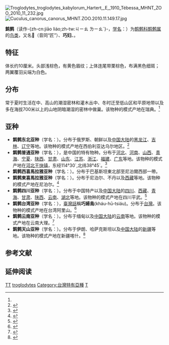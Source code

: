 {{speciesbox
| name = 鹪鹩
| status = LC
| status_system = IUCN3.1
| status_ref = <ref name=IUCN>{{IUCN|id=103883277 |title=''Troglodytes troglodytes'' |assessor=BirdLife International |assessor-link=BirdLife International |version=2018.2 |year=2016 |accessdate=1 October 2016}} 数据库資料包含說明此物種被編入無危級別的原因</ref>
| image = Eurasian Wren Pangolakha Wildlife Sanctuary East Sikkim India 20.10.2015.jpg
| image_caption = 東喜馬拉雅亞種，攝於[[印度|印度]][[東錫金縣|東錫金]]
| image2 = Eurasian wren (Troglodytes troglodytes), Forêt de Soignes, Brussels (34005176286).jpg
| image2_caption = [[指名亞種|指名亞種]]，攝於[[比利時|比利時]]中部
[[File:Eurasian_Wren_(Troglodytes_troglodytes)_(W1CDR0001461_BD5).ogg|thumb]]
[[File:Eurasian_Wren_(Troglodytes_troglodytes)_(W1CDR0001470_BD11).ogg|thumb]]]]
| genus = Troglodytes
| species = troglodytes
| authority = ([[卡尔·林奈|Linnaeus]], 1758)<ref name='id2955'>{{cite web| url =http://www.bioinfo.cn/db05/BjdwSpecies.php?action=view&id=2955| title =鹪鹩| work =《中国动物物种编目数据库》| publisher =中国科学院微生物研究所| author =中国科学院动物研究所| accessdate =2009-04-04| deadurl =yes| archiveurl =https://web.archive.org/web/20160305002308/http://www.bioinfo.cn/db05/BjdwSpecies.php?action=view&id=2955| archivedate =2016-03-05}}</ref>
| synonyms = *''Motacilla troglodytes'' {{small|Linnaeus, 1758}}
*''Nannus troglodytes'' {{small|(Linnaeus, 1758)}}
*''Troglodytes parvulus''<br />{{small|K.L. Koch}}<ref name=parvulus>{{cite web |url=https://www.nhm.ac.uk/our-science/data/uk-species/species/troglodytes_troglodytes.html |title=Troglodytes troglodytes (Linnaeus 1758) |publisher=[[Natural_History_Museum,_London|Natural History Museum]] |access-date=2019-08-07 |archive-date=2019-08-07 |archive-url=https://web.archive.org/web/20190807120513/https://www.nhm.ac.uk/our-science/data/uk-species/species/troglodytes_troglodytes.html |dead-url=no }}</ref>
| range_map = Troglodytes troglodytes-map.jpg
| range_map_caption = 
{{Leftlegend|#e3e055|夏季繁殖區}}
{{Leftlegend|#e4c84a|留鳥}}
{{Leftlegend|#ee8b54|冬季非繁殖區}}
}}
[[File:Troglodytes_troglodytes_kabylorum_Hartert,_E,_1910_Tébessa_MHNT_ZOO_2010_11_232.jpg|thumb]]
[[File:Cuculus_canorus_canorus_MHNT.ZOO.2010.11.149.17.jpg|thumb]]

'''鹪鹩'''（读作-{zh-cn:jiāo liáo;zh-tw:ㄐㄧㄠ ㄌㄧㄠˊ}-，[[学名|学名]]：{{lang|la|''Troglodytes troglodytes''}}）为[[鹪鹩科|鹪鹩科]][[鹪鹩属|鹪鹩属]]的[[鸟类|鸟类]]，又名'''𪀘'''（音同“匠”）、'''巧妇'''、{{citation needed|'''山蝈蝈'''}}。

== 特征 ==
体长约10厘米。头部浅棕色，有黄色眉纹；上体连尾带栗棕色，布满黑色细斑；两翼覆羽尖端为白色。

== 分布 ==
常于夏时生活在中、高山的潮湿密林和灌木丛中、冬时迁至低山区和平原地带以及多在海拔700米以上的山地阴暗潮湿的密林中做巢。该物种的模式产地在瑞典。<ref name='id2955'/>

== 亚种 ==
* '''鹪鹩东北亚种'''（学名：{{lang|la|''Troglodytes troglodytes dauricus''}}）。分布于俄罗斯、朝鲜以及[[中国大陆|中国大陆]]的[[黑龙江|黑龙江]]、[[吉林|吉林]]、[[辽宁|辽宁]]等地。该物种的模式产地在西伯利亚达乌尔地区。<ref name='id2956'>{{cite web| url =http://www.bioinfo.cn/db05/BjdwSpecies.php?action=view&id=2956| title =鹪鹩东北亚种| work =《中国动物物种编目数据库》| publisher =中国科学院微生物研究所| author =中国科学院动物研究所| access-date =2009-04-04| deadurl =yes| archive-url =https://web.archive.org/web/20160305051628/http://www.bioinfo.cn/db05/BjdwSpecies.php?action=view&id=2956| archive-date =2016-03-05}}</ref>
* '''鹪鹩普通亚种'''（学名：{{lang|la|''Troglodytes troglodytes idius''}}），是中国的特有物种。分布于[[河北|河北]]、[[河南|河南]]、[[山西|山西]]、[[青海|青海]]、[[宁夏|宁夏]]、[[陕西|陕西]]、[[甘肃|甘肃]]、[[山东|山东]]、[[江苏|江苏]]、[[浙江|浙江]]、[[福建|福建]]、[[广东|广东]]等地。该物种的模式产地在[[河北|河北]][[王快镇|王快镇]]，东经114°30`,北纬38°45`。<ref name='id2957'>{{cite web| url =http://www.bioinfo.cn/db05/BjdwSpecies.php?action=view&id=2957| title =鹪鹩普通亚种| work =《中国动物物种编目数据库》| publisher =中国科学院微生物研究所| author =中国科学院动物研究所| access-date =2009-04-04| deadurl =yes| archive-url =https://web.archive.org/web/20160305033030/http://www.bioinfo.cn/db05/BjdwSpecies.php?action=view&id=2957| archive-date =2016-03-05}}</ref>
* '''鹪鹩西喜馬拉雅亚种'''（学名：{{lang|la|''Troglodytes troglodytes neglectus''}}）。分布于巴基斯坦東北部至尼泊爾西部一帶。 
* '''鹪鹩東喜馬拉雅亚种'''（学名：{{lang|la|''Troglodytes troglodytes nipalensis''}}）。分布于尼泊尔、不丹以及[[西藏|西藏]]等地。该物种的模式产地在尼泊尔。<ref name='id2958'>{{cite web| url =http://www.bioinfo.cn/db05/BjdwSpecies.php?action=view&id=2958| title =鹪鹩西藏亚种| work =《中国动物物种编目数据库》| publisher =中国科学院微生物研究所| author =中国科学院动物研究所| access-date =2009-04-04| deadurl =yes| archive-url =https://web.archive.org/web/20160305033619/http://www.bioinfo.cn/db05/BjdwSpecies.php?action=view&id=2958| archive-date =2016-03-05}}</ref>
* '''鹪鹩四川亚种'''（学名：{{lang|la|''Troglodytes troglodytes szetschuanus''}}）。分布于中国特产以及[[中国大陆|中国大陆]]的[[四川|四川]]、[[西藏|西藏]]、[[青海|青海]]、[[甘肃|甘肃]]、[[陕西|陕西]]、[[云南|云南]]、[[湖北|湖北]]等地。该物种的模式产地在四川平武。<ref name='id2959'>{{cite web| url =http://www.bioinfo.cn/db05/BjdwSpecies.php?action=view&id=2959| title =鹪鹩四川亚种| work =《中国动物物种编目数据库》| publisher =中国科学院微生物研究所| author =中国科学院动物研究所| access-date =2009-04-04| deadurl =yes| archive-url =https://web.archive.org/web/20131203122335/http://www.bioinfo.cn/db05/BjdwSpecies.php?action=view| archive-date =2013-12-03}}</ref>
* '''鹪鹩台湾亚种'''（学名：{{lang|la|''Troglodytes troglodytes taivanus''}}），[[臺灣話|臺灣話]]稱'''巧婦鳥'''(kháu-hū-tsiáu)。分布于[[台灣|台灣]]。该物种的模式产地在台湾阿里山。<ref name='id2960'>{{cite web| url =http://www.bioinfo.cn/db05/BjdwSpecies.php?action=view&id=2960| title =鹪鹩台湾亚种| work =《中国动物物种编目数据库》| publisher =中国科学院微生物研究所| author =中国科学院动物研究所| access-date =2009-04-04| deadurl =yes| archive-url =https://web.archive.org/web/20160305072055/http://www.bioinfo.cn/db05/BjdwSpecies.php?action=view&id=2960| archive-date =2016-03-05}}</ref>
* '''鹪鹩云南亚种'''（学名：{{lang|la|''Troglodytes troglodytes talifuensis''}}）。分布于缅甸以及[[中国大陆|中国大陆]]的[[云南|云南]]等地。该物种的模式产地在云南大理。<ref name='id2961'>{{cite web| url =http://www.bioinfo.cn/db05/BjdwSpecies.php?action=view&id=2961| title =鹪鹩云南亚种| work =《中国动物物种编目数据库》| publisher =中国科学院微生物研究所| author =中国科学院动物研究所| access-date =2009-04-04| deadurl =yes| archive-url =https://web.archive.org/web/20160305004057/http://www.bioinfo.cn/db05/BjdwSpecies.php?action=view&id=2961| archive-date =2016-03-05}}</ref>
* '''鹪鹩天山亚种'''（学名：{{lang|la|''Troglodytes troglodytes tianschanicus''}}）。分布于伊朗、哈萨克斯坦以及[[中国大陆|中国大陆]]的[[新疆|新疆]]等地。该物种的模式产地在新疆喀什。<ref name='id2962'>{{cite web| url =http://www.bioinfo.cn/db05/BjdwSpecies.php?action=view&id=2962| title =鹪鹩天山亚种| work =《中国动物物种编目数据库》| publisher =中国科学院微生物研究所| author =中国科学院动物研究所| access-date =2009-04-04| deadurl =yes| archive-url =https://web.archive.org/web/20160305053423/http://www.bioinfo.cn/db05/BjdwSpecies.php?action=view&id=2962| archive-date =2016-03-05}}</ref>

== 参考文献 ==
{{reflist}}

== 延伸阅读 ==
{{Wikisource further reading}}

{{Taxonbar|from=Q25740}}

[[Category:IUCN红色名录无危物种|TT]]
[[Category:鹪鹩属|troglodytes]]
[[Category:台灣特有亞種|Category:台灣特有亞種]]
[[Category:1758年描述的鳥類|T]]